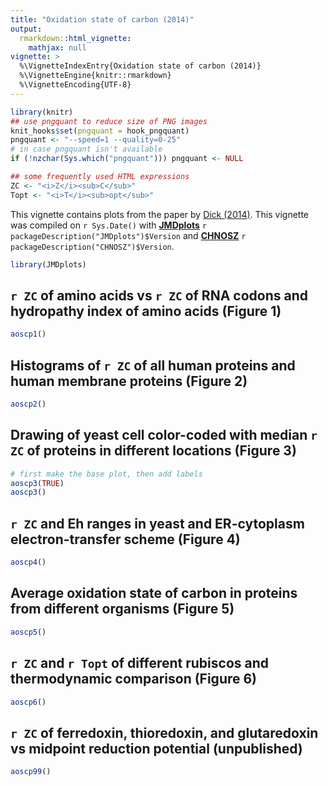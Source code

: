 ```yaml
---
title: "Oxidation state of carbon (2014)"
output: 
  rmarkdown::html_vignette:
    mathjax: null
vignette: >
  %\VignetteIndexEntry{Oxidation state of carbon (2014)}
  %\VignetteEngine{knitr::rmarkdown}
  %\VignetteEncoding{UTF-8}
---
```


```r
library(knitr)
## use pngquant to reduce size of PNG images
knit_hooks$set(pngquant = hook_pngquant)
pngquant <- "--speed=1 --quality=0-25"
# in case pngquant isn't available
if (!nzchar(Sys.which("pngquant"))) pngquant <- NULL 
```

```r
## some frequently used HTML expressions
ZC <- "<i>Z</i><sub>C</sub>"
Topt <- "<i>T</i><sub>opt</sub>"
```

This vignette contains plots from the paper by <a href="https://doi.org/10.1098/rsif.2013.1095" title="Average oxidation state of carbon in proteins">Dick (2014)</a>.
This vignette was compiled on `r Sys.Date()` with **[JMDplots](https://github.com/jedick/JMDplots)** `r packageDescription("JMDplots")$Version` and **[CHNOSZ](http://chnosz.net)** `r packageDescription("CHNOSZ")$Version`.

```r
library(JMDplots)
```

## `r ZC` of amino acids vs `r ZC` of RNA codons and hydropathy index of amino acids (Figure 1)
```r
aoscp1()
```

## Histograms of `r ZC` of all human proteins and human membrane proteins (Figure 2)
```r
aoscp2()
```

## Drawing of yeast cell color-coded with median `r ZC` of proteins in different locations (Figure 3)
```r
# first make the base plot, then add labels
aoscp3(TRUE)
aoscp3()
```

## `r ZC` and Eh ranges in yeast and ER-cytoplasm electron-transfer scheme (Figure 4)
```r
aoscp4()
```

## Average oxidation state of carbon in proteins from different organisms (Figure 5)
```r
aoscp5()
```

## `r ZC` and `r Topt` of different rubiscos and thermodynamic comparison (Figure 6)
```r
aoscp6()
```

## `r ZC` of ferredoxin, thioredoxin, and glutaredoxin vs midpoint reduction potential (unpublished)
```r
aoscp99()
```

